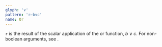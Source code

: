 ```yaml
---
glyph: '∨'
pattern: 'r←b∨c'
name: Or
---
```


`r` is the result of the scalar application of the or function, $b \lor c$. For non-boolean arguments, see <primitive key="gcd" />.